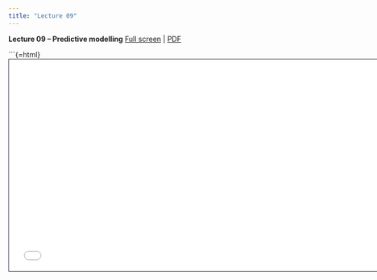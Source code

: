 ```yaml
---
title: "Lecture 09"
---
```



**Lecture 09 -- Predictive modelling** [Full screen](Lecture-09.qmd) | [PDF](Lecture-09.pdf)

```{=html}
<iframe class="slide-deck" src="Lecture-09.html" height="420" width="747" style="border: 1px solid #2e3846;"></iframe>


